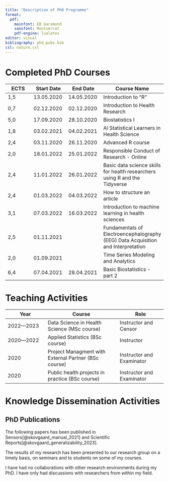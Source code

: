 ```yaml
---
title: "Description of PhD Programme"
format: 
  pdf:
    mainfont: EB Garamond
    sansfont: Montserrat
    pdf-engine: lualatex
editor: visual
bibliography: phd_pubs.bib
csl: nature.csl
---
```


# Completed PhD Courses

```{=tex}
\begingroup
```
\footnotesize

| ECTS | Start Date | End Date   | Course Name                                                                      |
|-----------------|-----------------|-----------------|----------------------|
| 1,5  | 13.05.2020 | 14.05.2020 | Introduction to "R"                                                              |
| 0,7  | 02.12.2020 | 02.12.2020 | Introduction to Health Research                                                  |
| 5,0  | 17.09.2020 | 28.10.2020 | Biostatistics I                                                                  |
| 1,8  | 03.02.2021 | 04.02.2021 | AI Statistical Learners in Health Science                                        |
| 2,4  | 03.11.2020 | 26.11.2020 | Advanced R course                                                                |
| 2,0  | 18.01.2022 | 25.01.2022 | Responsible Conduct of Research - Online                                         |
| 2,4  | 11.01.2022 | 26.01.2022 | Basic data science skills for health researchers using R and the Tidyverse       |
| 2,4  | 01.03.2022 | 04.03.2022 | How to structure an article                                                      |
| 3,1  | 07.03.2022 | 16.03.2022 | Introduction to machine learning in health sciences                              |
| 2,5  | 01.11.2021 |            | Fundamentals of Electroencephalography (EEG) Data Acquisition and Interpretation |
| 2,0  | 01.09.2021 |            | Time Series Modeling and Analytics                                               |
| 6,4  | 07.04.2021 | 28.04.2021 | Basic Biostatistics - part 2                                                     |

```{=tex}
\endgroup
```
# Teaching Activities

```{=tex}
\begingroup
```
\footnotesize

| Year        | Course                                               | Role                      |
|------------------|---------------------------------|---------------------|
| 2022---2023 | Data Science in Health Science (MSc course)          | Instructor and Censor     |
| 2020---2022 | Applied Statistics (BSc course)                      | Instructor                |
| 2020        | Project Managment with External Partner (BSc course) | Instructor and Examinator |
| 2020        | Public health projects in practice (BSc course)      | Instructor and Examinator |

```{=tex}
\endgroup
```
# Knowledge Dissemination Activities

## PhD Publications

The following papers has been published in Sensors[@skovgaard_manual_2021] and Scientific Reports[@skovgaard_generalizability_2023]. \bigskip

::: {#refs}
:::

The results of my research has been presented to our research group on a timely basis, on seminars and to students on some of my courses.

I have had no collaborations with other research environments during my PhD. I have only had discussions with researchers from within my field.
